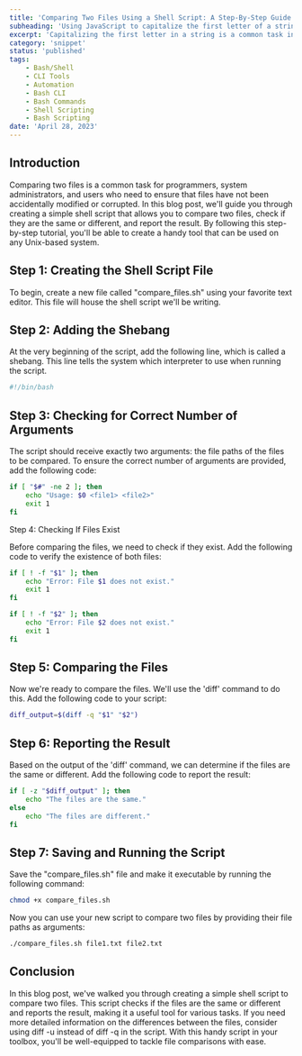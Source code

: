 ```yaml
---
title: 'Comparing Two Files Using a Shell Script: A Step-By-Step Guide'
subheading: 'Using JavaScript to capitalize the first letter of a string.'
excerpt: 'Capitalizing the first letter in a string is a common task in programming, Whether you are working on a personal project or developing for a client, you may need to format text in a specific way.'
category: 'snippet'
status: 'published'
tags:
    - Bash/Shell
    - CLI Tools
    - Automation
    - Bash CLI
    - Bash Commands
    - Shell Scripting
    - Bash Scripting
date: 'April 28, 2023'
---
```


## Introduction

Comparing two files is a common task for programmers, system administrators, and users who need to ensure that files have not been accidentally modified or corrupted. In this blog post, we'll guide you through creating a simple shell script that allows you to compare two files, check if they are the same or different, and report the result. By following this step-by-step tutorial, you'll be able to create a handy tool that can be used on any Unix-based system.

## Step 1: Creating the Shell Script File

To begin, create a new file called "compare_files.sh" using your favorite text editor. This file will house the shell script we'll be writing.

## Step 2: Adding the Shebang

At the very beginning of the script, add the following line, which is called a shebang. This line tells the system which interpreter to use when running the script.

```bash
#!/bin/bash
```

## Step 3: Checking for Correct Number of Arguments

The script should receive exactly two arguments: the file paths of the files to be compared. To ensure the correct number of arguments are provided, add the following code:

```bash
if [ "$#" -ne 2 ]; then
    echo "Usage: $0 <file1> <file2>"
    exit 1
fi
```

Step 4: Checking If Files Exist

Before comparing the files, we need to check if they exist. Add the following code to verify the existence of both files:

```bash
if [ ! -f "$1" ]; then
    echo "Error: File $1 does not exist."
    exit 1
fi

if [ ! -f "$2" ]; then
    echo "Error: File $2 does not exist."
    exit 1
fi
```

## Step 5: Comparing the Files

Now we're ready to compare the files. We'll use the 'diff' command to do this. Add the following code to your script:

```bash
diff_output=$(diff -q "$1" "$2")
```

## Step 6: Reporting the Result

Based on the output of the 'diff' command, we can determine if the files are the same or different. Add the following code to report the result:

```bash
if [ -z "$diff_output" ]; then
    echo "The files are the same."
else
    echo "The files are different."
fi
```

## Step 7: Saving and Running the Script

Save the "compare_files.sh" file and make it executable by running the following command:

```bash
chmod +x compare_files.sh
```

Now you can use your new script to compare two files by providing their file paths as arguments:

```bash
./compare_files.sh file1.txt file2.txt
```

## Conclusion

In this blog post, we've walked you through creating a simple shell script to compare two files. This script checks if the files are the same or different and reports the result, making it a useful tool for various tasks. If you need more detailed information on the differences between the files, consider using diff -u instead of diff -q in the script. With this handy script in your toolbox, you'll be well-equipped to tackle file comparisons with ease.
